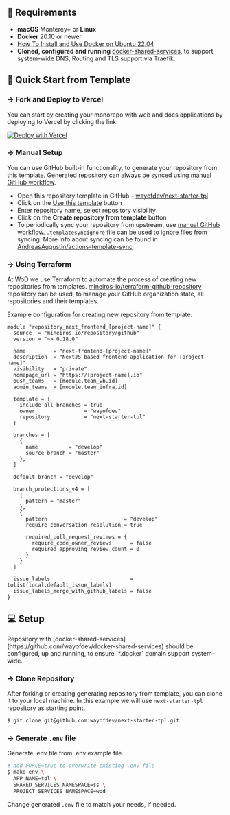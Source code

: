 
## 🚩 Requirements

- **macOS** Monterey+ or **Linux**
- **Docker** 20.10 or newer
- [How To Install and Use Docker on Ubuntu 22.04](https://www.digitalocean.com/community/tutorials/how-to-install-and-use-docker-on-ubuntu-22-04)
- **Cloned, configured and running** [docker-shared-services](https://github.com/wayofdev/docker-shared-services), to support system-wide DNS, Routing and TLS support via Traefik.

## 💨 Quick Start from Template

### → Fork and Deploy to Vercel

You can start by creating your monorepo with web and docs applications by deploying to Vercel by clicking the link:

[![Deploy with Vercel](https://vercel.com/button)](https://vercel.com/new/clone?repository-url=https%3A%2F%2Fgithub.com%2Fwayofdev%2Fnext-starter-tpl%2Ftree%2Fmaster)

### → Manual Setup

You can use GitHub built-in functionality, to generate your repository from this template. Generated repository can always be synced using [manual GitHub workflow](https://github.com/wayofdev/next-starter-tpl/blob/master/.github/workflows/sync-from-tpl.yml).

- Open this repository template in GitHub - [wayofdev/next-starter-tpl](https://github.com/wayofdev/next-starter-tpl)
- Click on the [Use this template](https://github.com/wayofdev/next-starter-tpl/generate) button
- Enter repository name, select repository visibility
- Click on the **Create repository from template** button
- To periodically sync your repository from upstream, use [manual GitHub workflow](https://github.com/wayofdev/next-starter-tpl/actions/workflows/sync-from-tpl.yml). `.templatesyncignore` file can be used to ignore files from syncing. More info about syncing can be found in [AndreasAugustin/actions-template-sync](https://github.com/AndreasAugustin/actions-template-sync)

### → Using Terraform

At WoD we use Terraform to automate the process of creating new repositories from templates. [mineiros-io/terraform-github-repository](https://github.com/mineiros-io/terraform-github-repositor) repository can be used, to manage your GitHub organization state, all repositories and their templates.

Example configuration for creating new repository from template:

```hcl filename="repos-frontend.tf"
module "repository_next_frontend_[project-name]" {
  source  = "mineiros-io/repository/github"
  version = "~> 0.18.0"

  name         = "next-frontend-[project-name]"
  description  = "NextJS based frontend application for [project-name]"
  visibility   = "private"
  homepage_url = "https://[project-name].io"
  push_teams   = [module.team_vb.id]
  admin_teams  = [module.team_infra.id]

  template = {
    include_all_branches = true
    owner                = "wayofdev"
    repository           = "next-starter-tpl"
  }

  branches = [
    {
      name          = "develop"
      source_branch = "master"
    },
  ]

  default_branch = "develop"

  branch_protections_v4 = [
    {
      pattern = "master"
    },
    {
      pattern                         = "develop"
      require_conversation_resolution = true

      required_pull_request_reviews = {
        require_code_owner_reviews      = false
        required_approving_review_count = 0
      }
    }
  ]

  issue_labels                          = tolist(local.default_issue_labels)
  issue_labels_merge_with_github_labels = false
}
```

## 💻 Setup

<Callout type="warning">
  Repository with [docker-shared-services](https://github.com/wayofdev/docker-shared-services)
  should be configured, up and running, to ensure `*.docker` domain support system-wide.
</Callout>

<div className="steps-container">

### → Clone Repository

After forking or creating generating repository from template, you can clone it to your local machine. In this example we will use `next-starter-tpl` repository as starting point.

```bash
$ git clone git@github.com:wayofdev/next-starter-tpl.git
```

### → Generate `.env` file

Generate .env file from .env.example file.

```bash
# add FORCE=true to overwrite existing .env file
$ make env \
  APP_NAME=tpl \
  SHARED_SERVICES_NAMESPACE=ss \
  PROJECT_SERVICES_NAMESPACE=wod
```

Change generated `.env` file to match your needs, if needed.

</div>

